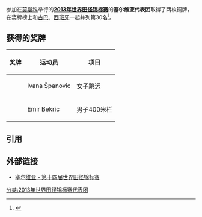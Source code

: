 参加在{{RUS}}[[莫斯科|莫斯科]]举行的'''[[2013年世界田径锦标赛|2013年世界田径锦标赛]]'''的'''塞尔维亚代表团'''取得了两枚铜牌，在奖牌榜上和[[2013年世界田径锦标赛古巴代表团|古巴]]、[[2013年世界田径锦标赛西班牙代表团|西班牙]]一起并列第30名<ref>{{cite web |url=http://www.iaaf.org/competitions/iaaf-world-championships/14th-iaaf-world-championships-4873/medaltable |title=2013年世界田径锦标赛奖牌榜 |publisher=国际田联 |accessdate=2013-08-18 |archive-date=2018-01-08 |archive-url=https://web.archive.org/web/20180108063912/https://www.iaaf.org/competitions/iaaf-world-championships/14th-iaaf-world-championships-4873/medaltable |dead-url=no }}{{en}}</ref>。

== 获得的奖牌 ==
{| class="wikitable" style="font-size:90%" width=60%
|-
! 奖牌
! 运动员
! 项目
|-
| {{bronze medal}} || Ivana Španovic || 女子跳远
|-
| {{bronze medal}} || Emir Bekric || 男子400米栏
|}

== 引用 ==
{{reflist}}

== 外部链接 ==
*[http://www.iaaf.org/competitions/iaaf-world-championships/14th-iaaf-world-championships-4873/country/serbia 塞尔维亚 - 第十四届世界田径锦标赛]{{Wayback|url=http://www.iaaf.org/competitions/iaaf-world-championships/14th-iaaf-world-championships-4873/country/serbia |date=20190214092611 }}{{en}}

[[分类:2013年世界田径锦标赛代表团|分类:2013年世界田径锦标赛代表团]]